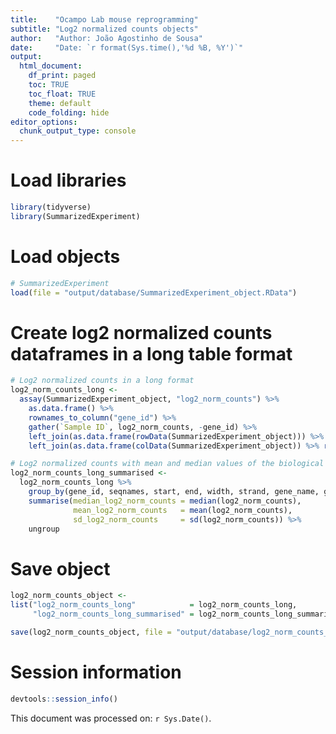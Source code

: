 ```yaml
---
title:    "Ocampo Lab mouse reprogramming"
subtitle: "Log2 normalized counts objects"
author:   "Author: João Agostinho de Sousa"
date:     "Date: `r format(Sys.time(),'%d %B, %Y')`"
output:
  html_document:
    df_print: paged
    toc: TRUE
    toc_float: TRUE
    theme: default
    code_folding: hide
editor_options:
  chunk_output_type: console
---
```


# Load libraries
```r

library(tidyverse)
library(SummarizedExperiment)

```

# Load objects
```r

# SummarizedExperiment
load(file = "output/database/SummarizedExperiment_object.RData")

```

# Create log2 normalized counts dataframes in a long table format
```r

# Log2 normalized counts in a long format
log2_norm_counts_long <- 
  assay(SummarizedExperiment_object, "log2_norm_counts") %>% 
    as.data.frame() %>% 
    rownames_to_column("gene_id") %>% 
    gather(`Sample ID`, log2_norm_counts, -gene_id) %>% 
    left_join(as.data.frame(rowData(SummarizedExperiment_object))) %>% 
    left_join(as.data.frame(colData(SummarizedExperiment_object)) %>% rownames_to_column("Sample ID"))

# Log2 normalized counts with mean and median values of the biological replicates
log2_norm_counts_long_summarised <- 
  log2_norm_counts_long %>% 
    group_by(gene_id, seqnames, start, end, width, strand, gene_name, gene_biotype, Tissue, Genotype, Color) %>% 
    summarise(median_log2_norm_counts = median(log2_norm_counts),
              mean_log2_norm_counts   = mean(log2_norm_counts),
              sd_log2_norm_counts     = sd(log2_norm_counts)) %>% 
    ungroup

```

# Save object
```r

log2_norm_counts_object <- 
list("log2_norm_counts_long"            = log2_norm_counts_long,
     "log2_norm_counts_long_summarised" = log2_norm_counts_long_summarised)

save(log2_norm_counts_object, file = "output/database/log2_norm_counts_object.RData")

```

# Session information
```r

devtools::session_info()

```

This document was processed on: `r Sys.Date()`.
